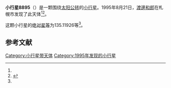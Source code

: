 {{Infobox planet
| bgcolour = #FFFFC0
| name = 8895 Nha
| symbol = 
| image = 
| caption = 
| discovery = yes
| discovery_ref = 
| discoverer = [[渡邊和郎|渡邊和郎]]
| discovery_site = [[札幌市|札幌市]] 
| discovered = 1995年8月21日
| designations = yes
| mp_name = 
| named_after = 
| alt_names = 1995 QN/ 1971 LG
| mp_category = [[主带小行星|主带小行星]]
| orbit_ref = <ref name="a">[http://ssd.jpl.nasa.gov/sbdb.cgi?sstr=8895 8895 Nha] {{Wayback|url=http://ssd.jpl.nasa.gov/sbdb.cgi?sstr=8895 |date=20140822151259 }}，小行星數據庫瀏覽器（JPL Small-Body Database Browser）－[[美国国家航空航天局|美国国家航空航天局]]喷气推进实验室</ref>
| epoch = 2456400.5 (2013年4月18日更新)
| aphelion = {{convert|2.6397483|AU|km|3|abbr=on|lk=out}}
| perihelion = {{convert|1.8603295|AU|km|3|abbr=on}}
| semimajor = {{convert|2.2500389|AU|km|3|abbr=on}}
| eccentricity = 0.1732012
| period = 1232.773995 [[日|日]]<br />3.38[[儒略年|儒略年]]
| avg_speed = 
| inclination = 3.95239
| asc_node = 158.80163
| mean_anomaly = 
| arg_peri = 135.11926
| satellites = 
| physical_characteristics = yes
| dimensions = 
| mass = 
| density = 
| surface_grav = 
| escape_velocity = 
| sidereal_day = 
| axial_tilt = 
| pole_ecliptic_lat = 
| pole_ecliptic_lon = 
| albedo = 
| temperatures= 
| temp_name1 = 
| mean_temp_1 = 
| max_temp_1 = 
| temp_name2 = 
| max_temp_2 = 
| spectral_type = 
| abs_magnitude = 135.11926
}}

'''小行星8895'''（{{lang-en|8895 Nha}}）是一颗围绕[[太阳|太阳]][[公转|公转]]的[[小行星|小行星]]。1995年8月21日，[[渡邊和郎|渡邊和郎]]在札幌市发现了此天体<ref name="a" /><ref>{{cite news|title=小行星列表|url=http://cfa-www.harvard.edu/iau/lists/NumberedMPs.txt|accessdate=2013-07-08|newspaper=哈佛大学|archive-date=2008-05-17|archive-url=https://web.archive.org/web/20080517010638/http://cfa-www.harvard.edu/iau/lists/NumberedMPs.txt|dead-url=no}}</ref>。

这颗小行星的[[绝对星等|绝对星等]]为135.11926等<ref name="a" />。

==参考文献==
{{reflist}}
{{Minor Planet Number|[[小行星8894|小行星8894]]|[[小行星8896|小行星8896]]}}

{{小天体}}

[[Category:小行星带天体|Category:小行星带天体]]
[[Category:1995年发现的小行星|Category:1995年发现的小行星]]

{{asteroid-stub}}
